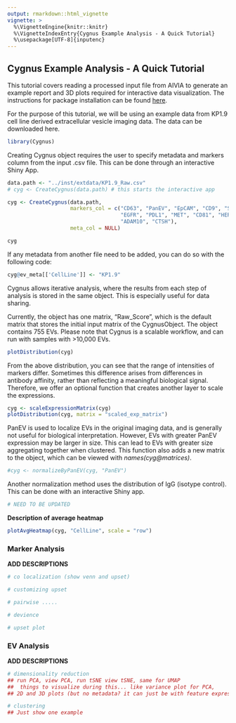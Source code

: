 ```yaml
---
output: rmarkdown::html_vignette
vignette: >
  %\VignetteEngine{knitr::knitr}
  %\VignetteIndexEntry{Cygnus Example Analysis - A Quick Tutorial}
  %\usepackage[UTF-8]{inputenc}
---
```


## Cygnus Example Analysis - A Quick Tutorial

This tutorial covers reading a processed input file from AIVIA to generate an example report and 3D plots required for interactive data visualization. The instructions for package installation can be found <a href=https://yeinchung.github.io/Cygnus/>here</a>.

For the purpose of this tutorial, we will be using an example data from KP1.9 cell line derived extracellular vesicle  imaging data. The data can be downloaded here.

```r
library(Cygnus)
```

Creating Cygnus object requires the user to specify metadata and markers column from the input .csv file. This can be done through an interactive Shiny App.

```r
data.path <- "../inst/extdata/KP1.9_Raw.csv" 
# cyg <- CreateCygnus(data.path) # this starts the interactive app

cyg <- CreateCygnus(data.path,
                    markers_col = c("CD63", "PanEV", "EpCAM", "CD9", "SDC1", 
                                    "EGFR", "PDL1", "MET", "CD81", "HER2", 
                                    "ADAM10", "CTSH"),
                    meta_col = NULL)

cyg
```

If any metadata from another file need to be added, you can do so with the following code: 
```r
cyg@ev_meta[['CellLine']] <- "KP1.9"
```

Cygnus allows iterative analysis, where the results from each step of analysis is stored in the same object. This is especially useful for data sharing.

Currently, the object has one matrix, "Raw_Score", which is the default matrix that stores the initial input matrix of the CygnusObject. The object contains 755 EVs. Please note that Cygnus is a scalable workflow, and can run with samples with \>10,000 EVs.

```r
plotDistribution(cyg)
```

\n From the above distribution, you can see that the range of intensities of markers differ. Sometimes this difference arises from differences in antibody affinity, rather than reflecting a meaningful biological signal. Therefore, we offer an optional function that creates another layer to scale the expressions.

```r
cyg <- scaleExpressionMatrix(cyg)
plotDistribution(cyg, matrix = "scaled_exp_matrix")
```

\n PanEV is used to localize EVs in the original imaging data, and is generally not useful for biological interpretation. However, EVs with greater PanEV expression may be larger in size. This can lead to EVs with greater size aggregating together when clustered. This function also adds a new matrix to the object, which can be viewed with *names(cyg@matrices)*.

```r
#cyg <- normalizeByPanEV(cyg, "PanEV") 
```
\n Another normalization method uses the distribution of IgG (isotype control). This can be done with an interactive Shiny app. 
```r
# NEED TO BE UPDATED
```

**Description of average heatmap**
```r
plotAvgHeatmap(cyg, "CellLine", scale = "row")
```
### Marker Analysis

**ADD DESCRIPTIONS**

```r
# co localization (show venn and upset)
```

```r
# customizing upset
```

```r
# pairwise .....
```

```r
# devience
```

```r
# upset plot
```

### EV Analysis

**ADD DESCRIPTIONS**
```r
# dimensionality reduction
## run PCA, view PCA, run tSNE view tSNE, same for UMAP
##  things to visualize during this... like variance plot for PCA, 
## 2D and 3D plots (but no metadata? it can just be with feature expression)
```

```r
# clustering 
## Just show one example
```


